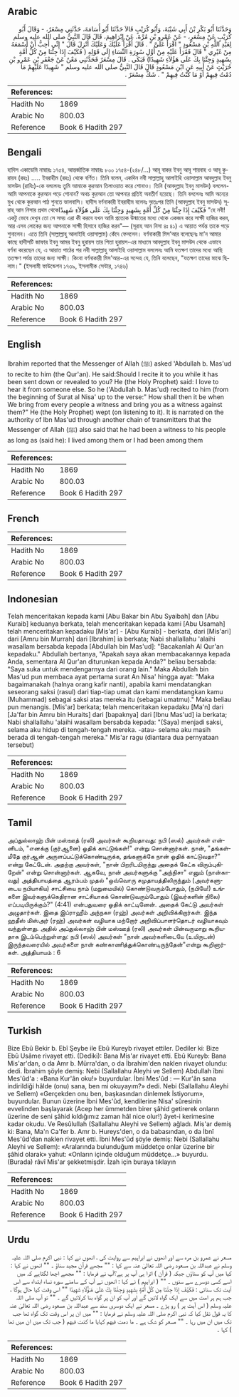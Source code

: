 ## Arabic


<div dir="rtl" lang="ar" style={{fontSize:'larger',backgroundColor:'#f8f9fa',padding:20}}>
وَحَدَّثَنَا أَبُو بَكْرِ بْنُ أَبِي شَيْبَةَ، وَأَبُو كُرَيْبٍ قَالاَ حَدَّثَنَا أَبُو أُسَامَةَ، حَدَّثَنِي مِسْعَرٌ، - وَقَالَ أَبُو كُرَيْبٍ عَنْ مِسْعَرٍ، - عَنْ عَمْرِو بْنِ مُرَّةَ، عَنْ إِبْرَاهِيمَ، قَالَ قَالَ النَّبِيُّ صلى الله عليه وسلم لِعَبْدِ اللَّهِ بْنِ مَسْعُودٍ ‏"‏ اقْرَأْ عَلَىَّ ‏"‏ ‏.‏ قَالَ أَقْرَأُ عَلَيْكَ وَعَلَيْكَ أُنْزِلَ قَالَ ‏"‏ إِنِّي أُحِبُّ أَنْ أَسْمَعَهُ مِنْ غَيْرِي ‏"‏ قَالَ فَقَرَأَ عَلَيْهِ مِنْ أَوَّلِ سُورَةِ النِّسَاءِ إِلَى قَوْلِهِ ‏(‏ فَكَيْفَ إِذَا جِئْنَا مِنْ كُلِّ أُمَّةٍ بِشَهِيدٍ وَجِئْنَا بِكَ عَلَى هَؤُلاَءِ شَهِيدًا‏)‏ فَبَكَى ‏.‏ قَالَ مِسْعَرٌ فَحَدَّثَنِي مَعْنٌ عَنْ جَعْفَرِ بْنِ عَمْرِو بْنِ حُرَيْثٍ عَنْ أَبِيهِ عَنِ ابْنِ مَسْعُودٍ قَالَ قَالَ النَّبِيُّ صلى الله عليه وسلم ‏"‏ شَهِيدًا عَلَيْهِمْ مَا دُمْتُ فِيهِمْ أَوْ مَا كُنْتُ فِيهِمْ ‏"‏ ‏.‏ شَكَّ مِسْعَرٌ ‏.‏
</div>
<div style={{backgroundColor:'#f8f9fa',padding:20, marginBottom: 10}}><table> <thead> <tr> <th>References:</th> <th></th> </tr> </thead> <tbody><tr><td>Hadith No</td><td>1869</td></tr><tr><td>Arabic No</td><td>800.03</td></tr><tr><td>Reference</td><td>Book 6 Hadith 297</td></tr></tbody></table></div>

## Bengali


<div dir="ltr" lang="bn" style={{fontSize:'larger',backgroundColor:'#f8f9fa',padding:20}}>
হাদিস একাডেমি নাম্বারঃ ১৭৫৪, আন্তর্জাতিক নাম্বারঃ ৮০০ ১৭৫৪-(২৪৮/...) আবূ বাকর ইবনু আবূ শায়বাহ ও আবূ কুরায়ব (রহঃ) ..... ইবরাহীম (রহঃ) থেকে বর্ণিত। তিনি বলেন, একদিন নবী সাল্লাল্লাহু আলাইহি ওয়াসাল্লাম আবদুল্লাহ ইবনু মাসউদ (রাযিঃ)-কে বললেনঃ তুমি আমাকে কুরআন তিলাওয়াত করে শোনাও। তিনি (আবদুল্লাহ ইবনু মাসউদ) বললেন- আমি আপনাকে কুরআন পড়ে শোনাব? অথচ কুরআন তো আপনার প্রতিই অবতীর্ণ হয়েছে। তিনি বললেনঃ আমি অন্যের মুখ থেকে কুরআন পাঠ শুনতে ভালবাসি। হাদীস বর্ণনাকারী ইবরাহীম বলেনঃ অতঃপর তিনি (আবদুল্লাহ ইবনু মাসউদ) সূরাহ্‌ আন নিসার প্রথম থেকেفَكَيْفَ إِذَا جِئْنَا مِنْ كُلِّ أُمَّةٍ بِشَهِيدٍ وَجِئْنَا بِكَ عَلَى هَؤُلاَءِ شَهِيدًا "হে নবী! একটু ভেবে দেখুন তো সে সময় এরা কী করবে যখন আমি প্রত্যেক উন্মাতের মধ্যে থেকে একজন করে সাক্ষী হাজির করব, আর এসব লোকের জন্য আপনাকে সাক্ষী হিসাবে হাজির করব"— (সূরাহ আন নিসা ৪ঃ ৪১) এ আয়াত পর্যন্ত তাকে পড়ে শুনালেন। এতে তিনি (সাল্লাল্লাহু আলাইহি ওয়াসাল্লাম) কেঁদে ফেললেন। বর্ণনাকারী মিস’আর বলেছেনঃ মা’ন আমার কাছে হাদীসটি জাফার ইবনু আমর ইবনু হুরায়স তার পিতা হুরায়স-এর মাধ্যমে আবদুল্লাহ ইবনু মাসউদ থেকে এভাবে বর্ণনা করেছেন যে, এ আয়াত পাঠের পর নবী সাল্লাল্লাহু আলাইহি ওয়াসাল্লাম বললেনঃ আমি যতক্ষণ তাদের মধ্যে আছি ততক্ষণ পর্যন্ত তাদের জন্য সাক্ষী। কিংবা বর্ণনাকারী মিস'আর-এর সন্দেহ যে, তিনি বলেছেন, "যতক্ষণ তাদের মাঝে ছিলাম।" (ইসলামী ফাউন্ডেশন ১৭৩৯, ইসলামীক সেন্টার, ১৭৪৬)
</div>
<div style={{backgroundColor:'#f8f9fa',padding:20, marginBottom: 10}}><table> <thead> <tr> <th>References:</th> <th></th> </tr> </thead> <tbody><tr><td>Hadith No</td><td>1869</td></tr><tr><td>Arabic No</td><td>800.03</td></tr><tr><td>Reference</td><td>Book 6 Hadith 297</td></tr></tbody></table></div>

## English


<div dir="ltr" lang="en" style={{fontSize:'larger',backgroundColor:'#f8f9fa',padding:20}}>
Ibrahim reported that the Messenger of Allah (ﷺ) asked 'Abdullah b. Mas'ud to recite to him (the Qur'an). He said:Should I recite it to you while it has been sent down or revealed to you? He (the Holy Prophet) said: I love to hear it from someone else. So he ('Abdullah b. Mas'ud) recited to him (from the beginning of Surat al Nisa' up to the verse:" How shall then it be when We bring from every people a witness and bring you as a witness against them?" He (the Holy Prophet) wept (on listening to it). It is narrated on the authority of Ibn Mas'ud through another chain of transmitters that the Messenger of Allah (ﷺ) also said that he had been a witness to his people as long as (said he): I lived among them or I had been among them
</div>
<div style={{backgroundColor:'#f8f9fa',padding:20, marginBottom: 10}}><table> <thead> <tr> <th>References:</th> <th></th> </tr> </thead> <tbody><tr><td>Hadith No</td><td>1869</td></tr><tr><td>Arabic No</td><td>800.03</td></tr><tr><td>Reference</td><td>Book 6 Hadith 297</td></tr></tbody></table></div>

## French


<div dir="ltr" lang="fr" style={{fontSize:'larger',backgroundColor:'#f8f9fa',padding:20}}>

</div>
<div style={{backgroundColor:'#f8f9fa',padding:20, marginBottom: 10}}><table> <thead> <tr> <th>References:</th> <th></th> </tr> </thead> <tbody><tr><td>Hadith No</td><td>1869</td></tr><tr><td>Arabic No</td><td>800.03</td></tr><tr><td>Reference</td><td>Book 6 Hadith 297</td></tr></tbody></table></div>

## Indonesian


<div dir="ltr" lang="id" style={{fontSize:'larger',backgroundColor:'#f8f9fa',padding:20}}>
Telah menceritakan kepada kami [Abu Bakar bin Abu Syaibah] dan [Abu Kuraib] keduanya berkata, telah menceritakan kepada kami [Abu Usamah] telah menceritakan kepadaku [Mis'ar] - [Abu Kuraib] - berkata, dari [Mis'ari] dari [Amru bin Murrah] dari [Ibrahim] ia berkata; Nabi shallallahu 'alaihi wasallam bersabda kepada [Abdullah bin Mas'ud]: "Bacakanlah Al Qur'an kepadaku." Abdullah bertanya, "Apakah saya akan membacakannya kepada Anda, sementara Al Qur'an diturunkan kepada Anda?" beliau bersabda: "Saya suka untuk mendengarnya dari orang lain." Maka Abdullah bin Mas'ud pun membaca ayat pertama surat An Nisa' hingga ayat: "Maka bagaimanakah (halnya orang kafir nanti), apabila kami mendatangkan seseorang saksi (rasul) dari tiap-tiap umat dan kami mendatangkan kamu (Muhammad) sebagai saksi atas mereka itu (sebagai umatmu)." Maka beliau pun menangis. [Mis'ar] berkata; telah menceritakan kepadaku [Ma'n] dari [Ja'far bin Amru bin Huraits] dari [bapaknya] dari [Ibnu Mas'ud] ia berkata; Nabi shallallahu 'alaihi wasallam bersabda kepada: "(Saya) menjadi saksi, selama aku hidup di tengah-tengah mereka. -atau- selama aku masih berada di tengah-tengah mereka." Mis'ar ragu (diantara dua pernyataan tersebut)
</div>
<div style={{backgroundColor:'#f8f9fa',padding:20, marginBottom: 10}}><table> <thead> <tr> <th>References:</th> <th></th> </tr> </thead> <tbody><tr><td>Hadith No</td><td>1869</td></tr><tr><td>Arabic No</td><td>800.03</td></tr><tr><td>Reference</td><td>Book 6 Hadith 297</td></tr></tbody></table></div>

## Tamil


<div dir="ltr" lang="ta" style={{fontSize:'larger',backgroundColor:'#f8f9fa',padding:20}}>
அப்துல்லாஹ் பின் மஸ்ஊத் (ரலி) அவர்கள் கூறியதாவது: நபி (ஸல்) அவர்கள் என்னிடம், "எனக்கு (குர்ஆனை) ஓதிக் காட்டுங்கள்!" என்று சொன்னார்கள். நான், "தங்கள்மீதே குர்ஆன் அருளப்பட்டுக்கொண்டிருக்க, தங்களுக்கே நான் ஓதிக் காட்டுவதா?" என்று கேட்டேன். அதற்கு அவர்கள், "நான் பிறரிடமிருந்து அதைக் கேட்க விரும்புகிறேன்" என்று சொன்னார்கள். ஆகவே, நான் அவர்களுக்கு "அந்நிசா" எனும் (நான்காவது) அத்தியாயத்தை ஆரம்பம் முதல் "ஒவ்வொரு சமுதாயத்திலிருந்தும் (அவர்களுடைய நபியாகிய) சாட்சியை நாம் (மறுமையில்) கொண்டுவரும்போதும், (நபியே!) உங்களை இவர்களுக்கெதிரான சாட்சியாகக் கொண்டுவரும்போதும் (இவர்களின் நிலை) எப்படியிருக்கும்?" (4:41) என்பதுவரை ஓதிக் காட்டினேன். அதைக் கேட்டு அவர்கள் அழுதார்கள். இதை இப்ராஹீம் அந்நகஈ (ரஹ்) அவர்கள் அறிவிக்கிறார்கள். இந்த ஹதீஸ் மிஸ்அர் (ரஹ்) அவர்கள் வழியாக மற்றோர் அறிவிப்பாளர்தொடர் வழியாகவும் வந்துள்ளது. அதில் அப்துல்லாஹ் பின் மஸ்ஊத் (ரலி) அவர்கள் பின்வருமாறு கூறியதாக இடம்பெற்றுள்ளது: நபி (ஸல்) அவர்கள் "நான் அவர்களிடையே (உயிருடன்) இருந்தவரையில் அவர்களை நான் கண்காணித்துக்கொண்டிருந்தேன்"என்று கூறினார்கள். அத்தியாயம் : 6
</div>
<div style={{backgroundColor:'#f8f9fa',padding:20, marginBottom: 10}}><table> <thead> <tr> <th>References:</th> <th></th> </tr> </thead> <tbody><tr><td>Hadith No</td><td>1869</td></tr><tr><td>Arabic No</td><td>800.03</td></tr><tr><td>Reference</td><td>Book 6 Hadith 297</td></tr></tbody></table></div>

## Turkish


<div dir="ltr" lang="tr" style={{fontSize:'larger',backgroundColor:'#f8f9fa',padding:20}}>
Bize Ebû Bekir b. Ebî Şeybe ile Ebû Kureyb rivayet ettiler. Dediler ki: Bize Ebû Usâme rivayet etti. (Dediki): Bana Mis'ar rivayet etti. Ebû Kureyb: Bana Mis'ar'dan, o da Amr b. Mürra'dan, o da İbrahim'­den naklen rivayet olundu: dedi. İbrahim şöyle demiş: Nebi (Sallallahu Aleyhi ve Sellem) Abdullah îbni Mes'ûd'a : «Bana Kur'ân oku!» buyurdular. İbni Mes'ûd : — Kur'ân sana indirildiği hâlde (onu) sana, ben mi okuyayım?» dedi. Nebi (Sallallahu Aleyhi ve Sellem) «Gerçekden onu ben, başkasından dinlemek İstiyorum», buyurdular. Bunun üzerine İbni Mes'ûd, kendilerine Nisa' sûresinin evvelinden başlayarak (Acep her ümmetden birer şâhid getirerek onların üzerine de seni şâhid kıldığımız zaman hâl nice olur!) âyet-i kerimesine kadar okudu. Ve Resûlullah (Sallallahu Aleyhi ve Sellem) ağladı. Mis'ar demiş ki: Bana, Ma'n Ca'fer b. Amr b. Hureys'den, o da babasından, o da İbnî Mes'ûd'dan naklen rivayet etti. İbni Mes'ûd şöyle demiş: Nebi (Sallallahu Aleyhi ve Sellem): «Aralarında bulunduğum müddetçe onlar üzerine bir şâhid olarak» yahut: «Onların içinde olduğum müddetçe...» buyurdu. (Burada) râvî Mis'ar şekketmişdir. İzah için buraya tıklayın
</div>
<div style={{backgroundColor:'#f8f9fa',padding:20, marginBottom: 10}}><table> <thead> <tr> <th>References:</th> <th></th> </tr> </thead> <tbody><tr><td>Hadith No</td><td>1869</td></tr><tr><td>Arabic No</td><td>800.03</td></tr><tr><td>Reference</td><td>Book 6 Hadith 297</td></tr></tbody></table></div>

## Urdu


<div dir="rtl" lang="ur" style={{fontSize:'larger',backgroundColor:'#f8f9fa',padding:20}}>
مسعر نے عمرو بن مرہ سے اور انھوں نے ابراہیم سے روایت کی ، انھوں نے کہا : نبی اکرم صلی اللہ علیہ وسلم نے عبداللہ بن مسعود رضی اللہ تعالیٰ عنہ سے کہا : "" مجھے قرآن مجید سناؤ ۔ "" انھوں نے کہا : کیا میں آپ کو سناؤں جبکہ ( قرآن ) اترا ہی آپ پر ہے؟آپ نے فرمایا : "" مجھے اچھا لگتاہے کہ میں اسے کسی دوسرے سے سنوں ۔ "" ( ابراہیم ) نے کہا : انھوں نے آپ کے سامنے سورہ نساء ابتداء سے اس آیت تک سنائی : فَكَيْفَ إِذَا جِئْنَا مِن كُلِّ أُمَّةٍ بِشَهِيدٍ وَجِئْنَا بِكَ عَلَىٰ هَـٰؤُلَاءِ شَهِيدًا "" اس وقت کیا حال ہوگا ، جب ہم ہر امت میں سے ایک گواہ لائیں گے اور آپ کو ان پر گواہ بنا کرلائیں گے ۔ "" تو آپ صلی اللہ علیہ وسلم ( اس آیت پر ) رو پڑے ۔ مسعر نے ایک دوسری سند سے عبداللہ بن مسعود رضی اللہ تعالیٰ عنہ کا یہ قول نقل کیا کہ نبی اکرم صلی اللہ علیہ وسلم نے فرمایا : "" میں ان پر اس وقت تک گواہ تھا جب تک میں ان میں رہا ۔ "" مسعر کو شک ہے ۔ ما دمت فيهم کہایا ما كنت فيهم ( جب تک میں ان میں تھا ) کہا ۔
</div>
<div style={{backgroundColor:'#f8f9fa',padding:20, marginBottom: 10}}><table> <thead> <tr> <th>References:</th> <th></th> </tr> </thead> <tbody><tr><td>Hadith No</td><td>1869</td></tr><tr><td>Arabic No</td><td>800.03</td></tr><tr><td>Reference</td><td>Book 6 Hadith 297</td></tr></tbody></table></div>